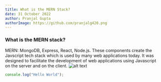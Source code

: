 ```yaml
---
title: What is the MERN Stack?
date: 31 October 2022
author: Pranjal Gupta
authorImage: https://github.com/pranjalg420.png
---
```


### What is the MERN stack?

MERN: MongoDB, Express, React, Node.js. These components create the Javscript tech stack which
is used by many web applications today. It was designed to facilitate the development of web
applications using Javascript on the server and on the client.
![alt text](pglogo.png "blog-image")

```js
console.log("Hello World");
```
